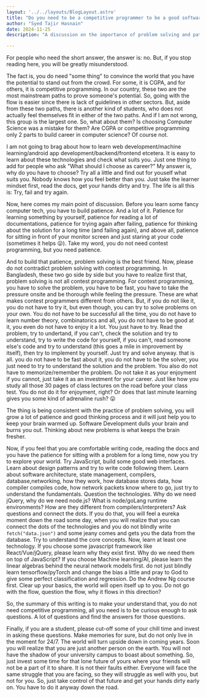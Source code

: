 ```yaml
---
layout: '../../layouts/BlogLayout.astro'
title: "Do you need to be a competitive programmer to be a good software engineer?"
author: "Syed Tajir Hasnain"
date: 2024-11-25
description: "A discussion on the importance of problem solving and patience in software engineering, beyond competitive programming."

---
```

For people who need the short answer, the answer is: no. But, if you stop reading here, you will be greatly misunderstood.

The fact is, you do need "some thing" to convince the world that you have the potential to stand out from the crowd. For some, it is CGPA, and for others, it is competitive programming. In our country, these two are the most mainstream paths to prove someone's potential. So, going with the flow is easier since there is lack of guidelines in other sectors. But, aside from these two paths, there is another kind of students, who does not actually feel themselves fit in either of the two paths. And if I am not wrong, this group is the largest one. So, what about them? Is choosing Computer Science was a mistake for them? Are CGPA or competitive programming only 2 parts to build career in computer science? Of course not.

I am not going to brag about how to learn web development/machine learning/android app development/backend/frontend etcetera. It is easy to learn about these technologies and check what suits you. Just one thing to add for people who ask "What should I choose as career?" My answer is, why do you have to choose? Try all a little and find out for youself what suits you. Nobody knows how you feel better than you. Just take the learner mindset first, read the docs, get your hands dirty and try. The life is all this is: Try, fail and try again.

Now, here comes my main point of discussion. Before you learn some fancy computer tech, you have to build patience. And a lot of it. Patience for learning something by yourself, patience for reading a lot of documentations, patience for trying again after failing, patience for thinking about the solution for a long time (and failing again), and above all, patience for sitting in front of your monitor screen and just staring at your code (sometimes it helps 😛). Take my word, you do not need contest programming, but you need patience.

And to build that patience, problem solving is the best friend. Now, please do not contradict problem solving with contest programming. In Bangladesh, these two go side by side but you have to realize first that, problem solving is not all contest programming. For contest programming, you have to solve the problem, you have to be fast, you have to take the pressure onsite and be thorough while feeling the pressure. These are what makes contest programmers different from others. But, if you do not like it, you do not have to try it, but even though, you can try to solve problems on your own. You do not have to be successful all the time, you do not have to learn number theory, combinatorics and all, you do not have to be good at it, you even do not have to enjoy it a lot. You just have to try. Read the problem, try to undertand, if you can't, check the solution and try to understand, try to write the code for yourself, if you can't, read someone else's code and try to understand (this goes a mile in improvement by itself), then try to implement by yourself. Just try and solve anyway. that is all. you do not have to be fast about it, you do not have to be the solver, you just need to try to understand the solution and the problem. You also do not have to memorize/remember the problem. Do not take it as your enjoyment if you cannot, just take it as an investment for your career. Just like how you study all those 30 pages of class lectures on the road before your class test. You do not do it for enjoyment, right? Or does that last minute learning gives you some kind of adrenaline rush? 😛

The thing is being consistent with the practice of problem solving, you will grow a lot of patience and good thinking process and it will just help you to keep your brain warmed up. Software Development dulls your brain and burns you out. Thinking about new problems is what keeps the brain fresher.

Now, if you feel that you are comfortable writing code, reading the docs and you have the patience for sitting with a problem for a long time, now you try to explore your world. Try JavaScript, build some good web interfaces. Learn about design patterns and try to write code following them. Learn about software architecture, state management, compilers, database,networking, how they work, how database stores data, how compiler compiles code, how network packets know where to go, just try to understand the fundamentals. Question the technologies. Why do we need jQuery, why do we need node.js? What is node/goLang runtime environments? How are they different from compilers/interpreters? Ask questions and connect the dots. If you do that, you will feel a eureka moment down the road some day, when you will realize that you can connect the dots of the technologies and you do not blindly write `fetch("data.json")` and some jeany comes and gets you the data from the database. Try to understand the core concepts. Now, learn at least one technology. If you choose some javascript framework like React/Vue/jQuery, please learn why they exist first. Why do we need them on top of JavaScript?
If you choose Machine learning/AI, please learn the linear algebras behind the neural network models first. do not just blindly learn tensorflow/pyTorch and change the bias a little and pray to God to give some perfect classification and regression. Do the Andrew Ng course first. Clear up your basics, the world will open itself up to you. Do not go with the flow, question the flow, why it flows in this direction?

So, the summary of this writing is to make your understand that, you do not need competitive programming, all you need is to be curious enough to ask questions. A lot of questions and find the answers for those questions.

Finally, if you are a student, please cut-off some of your chill time and invest in asking these questions. Make memories for sure, but do not only live in the moment for 24/7. The world will turn upside down in coming years. Soon you will realize that you are just another person on the earth. You will not have the shadow of your university campus to boast about something. So, just invest some time for that lone future of yours where your friends will not be a part of it to share. It is not their faults either. Everyone will face the same struggle that you are facing, so they will struggle as well with you, but not for you. So, just take control of that future and get your hands dirty early on. You have to do it anyway down the road.

<script src="https://utteranc.es/client.js"
        repo="tajirhas9/portfolio"
        issue-number="1"
        label="blog"
        theme="github-light"
        crossorigin="anonymous"
        async>
</script>
